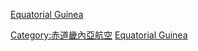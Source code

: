{{Commonscat|Airports in Equatorial Guinea}}

[[Category:赤道畿內亞航空|Category:赤道畿內亞航空]]
[[Category:非洲各國機場|Equatorial Guinea]]
[[分類:各國機場|Equatorial Guinea]]